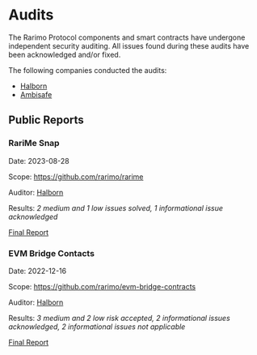 # Audits

The Rarimo Protocol components and smart contracts have undergone independent security auditing. All issues found during these audits have been acknowledged and/or fixed.

The following companies conducted the audits:

- [Halborn](https://www.halborn.com/)
- [Ambisafe](https://ambisafe.com/)

## Public Reports

### RariMe Snap

Date: 2023-08-28

Scope: https://github.com/rarimo/rarime

Auditor: [Halborn](https://www.halborn.com/)

Results: *2 medium and 1 low issues solved, 1 informational issue acknowledged*

[Final Report](https://github.com/rarimo/rarime/blob/e1890386cb18415612c8e4f7171b50d19994ee12/audits/halborn_2023-08-28.pdf)

### EVM Bridge Contacts

Date: 2022-12-16

Scope: https://github.com/rarimo/evm-bridge-contracts

Auditor: [Halborn](https://www.halborn.com/)

Results: *3 medium and 2 low risk accepted, 2 informational issues acknowledged, 2 informational issues not applicable*

[Final Report](https://file.notion.so/f/f/491039d1-b7eb-4517-9cb1-0f884cb8104f/bac35bdc-005d-4464-9d84-94a1181511be/Rarimo_Solidity_Bridge_Smart_Contract_Security_Audit_Report_Halborn_Final.pdf?id=c6dc2cec-0da9-48dd-af82-1f5a566e70e2&table=block&spaceId=491039d1-b7eb-4517-9cb1-0f884cb8104f&expirationTimestamp=1700352000000&signature=w4XZjQaDn0WKJddgU9yg5oW6L4wpDmJqPlX1PtNYTHs&downloadName=Rarimo_Solidity_Bridge_Smart_Contract_Security_Audit_Report_Halborn_Final.pdf)
